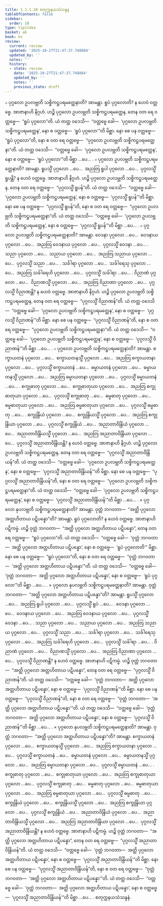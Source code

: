 ```yaml
---
title: 1.1.1.10 စတုက္ကနယသံသန္ဒန
tableOfContents: false
sidebar:
  order: 10
type: tipitaka
basket: ab
book: kv
review:
  current: review
  updated: '2025-10-27T21:47:37.748884'
  updated_by: ''
  notes: ''
  history:
  - state: review
    date: '2025-10-27T21:47:37.748884'
    updated_by: ''
    notes: ''
    previous_state: draft
---
```



<ReviewStatus review={frontmatter.review} showDetails={true} />

<HypothesisAnnotation frontmatter={frontmatter} />

<DynamicBreadcrumb />

<Division number="46" book="kv" e="ch" v="32" p="21">

<Paragraph number="119" book="kv">
๐ ပုဂ္ဂလော ဥပလဗ္ဘတိ သစ္စိကဋ္ဌပရမတ္ထေနာတိ? အာမန္တာ. ရူပံ ပုဂ္ဂလောတိ? န ဟေဝံ ဝတ္တဗ္ဗေ.
</Paragraph>

<Paragraph number="120" book="kv">
အာဇာနာဟိ နိဂ္ဂဟံ. ဟဉ္စိ ပုဂ္ဂလော ဥပလဗ္ဘတိ သစ္စိကဋ္ဌပရမတ္ထေန, တေန ဝတ ရေ ဝတ္တဗ္ဗေ—  “ရူပံ ပုဂ္ဂလော”တိ. ယံ တတ္ထ ဝဒေသိ—  “ဝတ္တဗ္ဗေ ခေါ—  ‘ပုဂ္ဂလော ဥပလဗ္ဘတိ သစ္စိကဋ္ဌပရမတ္ထေန’, နော စ ဝတ္တဗ္ဗေ—  ‘ရူပံ ပုဂ္ဂလော’”တိ မိစ္ဆာ.
</Paragraph>

<Paragraph number="121" book="kv">
နော စေ ပန ဝတ္တဗ္ဗေ—  “ရူပံ ပုဂ္ဂလော”တိ, နော စ ဝတ ရေ ဝတ္တဗ္ဗေ—  “ပုဂ္ဂလော ဥပလဗ္ဘတိ သစ္စိကဋ္ဌပရမတ္ထေနာ”တိ. ယံ တတ္ထ ဝဒေသိ—  “ဝတ္တဗ္ဗေ ခေါ—  ‘ပုဂ္ဂလော ဥပလဗ္ဘတိ သစ္စိကဋ္ဌပရမတ္ထေန’, နော စ ဝတ္တဗ္ဗေ—  ‘ရူပံ ပုဂ္ဂလော’”တိ မိစ္ဆာ …ပေ… .
</Paragraph>

</Division>
<Division number="47" book="kv" e="ch" v="32" p="22">

<Paragraph number="122" book="kv">
๐ ပုဂ္ဂလော ဥပလဗ္ဘတိ သစ္စိကဋ္ဌပရမတ္ထေနာတိ? အာမန္တာ. ရူပသ္မိံ ပုဂ္ဂလော …ပေ…  အညတြ ရူပါ ပုဂ္ဂလော …ပေ…  ပုဂ္ဂလသ္မိံ ရူပန္တိ? န ဟေဝံ ဝတ္တဗ္ဗေ.
</Paragraph>

<Paragraph number="123" book="kv">
အာဇာနာဟိ နိဂ္ဂဟံ. ဟဉ္စိ ပုဂ္ဂလော ဥပလဗ္ဘတိ သစ္စိကဋ္ဌပရမတ္ထေန, တေန ဝတ ရေ ဝတ္တဗ္ဗေ—  “ပုဂ္ဂလသ္မိံ ရူပန်”တိ. ယံ တတ္ထ ဝဒေသိ—  “ဝတ္တဗ္ဗေ ခေါ—  ‘ပုဂ္ဂလော ဥပလဗ္ဘတိ သစ္စိကဋ္ဌပရမတ္ထေန’, နော စ ဝတ္တဗ္ဗေ—  ‘ပုဂ္ဂလသ္မိံ ရူပန်’”တိ မိစ္ဆာ.
</Paragraph>

<Paragraph number="124" book="kv">
နော စေ ပန ဝတ္တဗ္ဗေ—  “ပုဂ္ဂလသ္မိံ ရူပန်”တိ, နော စ ဝတ ရေ ဝတ္တဗ္ဗေ—  “ပုဂ္ဂလော ဥပလဗ္ဘတိ သစ္စိကဋ္ဌပရမတ္ထေနာ”တိ. ယံ တတ္ထ ဝဒေသိ—  “ဝတ္တဗ္ဗေ ခေါ—  ‘ပုဂ္ဂလော ဥပလဗ္ဘတိ သစ္စိကဋ္ဌပရမတ္ထေန’, နော စ ဝတ္တဗ္ဗေ—  ‘ပုဂ္ဂလသ္မိံ ရူပန်’”တိ မိစ္ဆာ …ပေ… .
</Paragraph>

</Division>
<Division number="48" book="kv" e="ch" v="32" p="22">

<Paragraph number="125" book="kv">
๐ ပုဂ္ဂလော ဥပလဗ္ဘတိ သစ္စိကဋ္ဌပရမတ္ထေနာတိ? အာမန္တာ. ဝေဒနာ ပုဂ္ဂလော …ပေ…  ဝေဒနာယ ပုဂ္ဂလော …ပေ…  အညတြ ဝေဒနာယ ပုဂ္ဂလော …ပေ…  ပုဂ္ဂလသ္မိံ ဝေဒနာ …ပေ… .
</Paragraph>

<Paragraph number="126" book="kv">
သညာ ပုဂ္ဂလော …ပေ…  သညာယ ပုဂ္ဂလော …ပေ…  အညတြ သညာယ ပုဂ္ဂလော …ပေ…  ပုဂ္ဂလသ္မိံ သညာ …ပေ… .
</Paragraph>

<Paragraph number="127" book="kv">
သင်္ခါရာ ပုဂ္ဂလော …ပေ…  သင်္ခါရေသု ပုဂ္ဂလော …ပေ…  အညတြ သင်္ခါရေဟိ ပုဂ္ဂလော …ပေ…  ပုဂ္ဂလသ္မိံ သင်္ခါရာ …ပေ… .
</Paragraph>

<Paragraph number="128" book="kv">
ဝိညာဏံ ပုဂ္ဂလော …ပေ…  ဝိညာဏသ္မိံ ပုဂ္ဂလော …ပေ…  အညတြ ဝိညာဏာ ပုဂ္ဂလော …ပေ…  ပုဂ္ဂလသ္မိံ ဝိညာဏန္တိ? န ဟေဝံ ဝတ္တဗ္ဗေ.
</Paragraph>

<Paragraph number="129" book="kv">
အာဇာနာဟိ နိဂ္ဂဟံ. ဟဉ္စိ ပုဂ္ဂလော ဥပလဗ္ဘတိ သစ္စိကဋ္ဌပရမတ္ထေန, တေန ဝတ ရေ ဝတ္တဗ္ဗေ—  “ပုဂ္ဂလသ္မိံ ဝိညာဏန်”တိ. ယံ တတ္ထ ဝဒေသိ—  “ဝတ္တဗ္ဗေ ခေါ—  ‘ပုဂ္ဂလော ဥပလဗ္ဘတိ သစ္စိကဋ္ဌပရမတ္ထေန’, နော စ ဝတ္တဗ္ဗေ—  ‘ပုဂ္ဂလသ္မိံ ဝိညာဏန်’”တိ မိစ္ဆာ.
</Paragraph>

<Paragraph number="130" book="kv">
နော စေ ပန ဝတ္တဗ္ဗေ—  “ပုဂ္ဂလသ္မိံ ဝိညာဏန်”တိ, နော စ ဝတ ရေ ဝတ္တဗ္ဗေ—  “ပုဂ္ဂလော ဥပလဗ္ဘတိ သစ္စိကဋ္ဌပရမတ္ထေနာ”တိ. ယံ တတ္ထ ဝဒေသိ—  “ဝတ္တဗ္ဗေ ခေါ—  ‘ပုဂ္ဂလော ဥပလဗ္ဘတိ သစ္စိကဋ္ဌပရမတ္ထေန’, နော စ ဝတ္တဗ္ဗေ—  ‘ပုဂ္ဂလသ္မိံ ဝိညာဏန်’”တိ မိစ္ဆာ …ပေ… .
</Paragraph>

</Division>
<Division number="49" book="kv" e="ch" v="32" p="23">

<Paragraph number="131" book="kv">
๐ ပုဂ္ဂလော ဥပလဗ္ဘတိ သစ္စိကဋ္ဌပရမတ္ထေနာတိ? အာမန္တာ. စက္ခာယတနံ ပုဂ္ဂလော …ပေ…  စက္ခာယတနသ္မိံ ပုဂ္ဂလော …ပေ…  အညတြ စက္ခာယတနာ ပုဂ္ဂလော …ပေ…  ပုဂ္ဂလသ္မိံ စက္ခာယတနံ …ပေ…  ဓမ္မာယတနံ ပုဂ္ဂလော …ပေ…  ဓမ္မာယတနသ္မိံ ပုဂ္ဂလော …ပေ…  အညတြ ဓမ္မာယတနာ ပုဂ္ဂလော …ပေ…  ပုဂ္ဂလသ္မိံ ဓမ္မာယတနံ …ပေ… .
</Paragraph>

<Paragraph number="132" book="kv">
စက္ခုဓာတု ပုဂ္ဂလော …ပေ…  စက္ခုဓာတုယာ ပုဂ္ဂလော …ပေ…  အညတြ စက္ခုဓာတုယာ ပုဂ္ဂလော …ပေ…  ပုဂ္ဂလသ္မိံ စက္ခုဓာတု …ပေ…  ဓမ္မဓာတု ပုဂ္ဂလော …ပေ…  ဓမ္မဓာတုယာ ပုဂ္ဂလော …ပေ…  အညတြ ဓမ္မဓာတုယာ ပုဂ္ဂလော …ပေ…  ပုဂ္ဂလသ္မိံ ဓမ္မဓာတု …ပေ… .
</Paragraph>

<Paragraph number="133" book="kv">
စက္ခုန္ဒြိယံ ပုဂ္ဂလော …ပေ…  စက္ခုန္ဒြိယသ္မိံ ပုဂ္ဂလော …ပေ…  အညတြ စက္ခုန္ဒြိယာ ပုဂ္ဂလော …ပေ…  ပုဂ္ဂလသ္မိံ စက္ခုန္ဒြိယံ …ပေ…  အညာတာဝိန္ဒြိယံ ပုဂ္ဂလော …ပေ…  အညာတာဝိန္ဒြိယသ္မိံ ပုဂ္ဂလော …ပေ…  အညတြ အညာတာဝိန္ဒြိယာ ပုဂ္ဂလော …ပေ…  ပုဂ္ဂလသ္မိံ အညာတာဝိန္ဒြိယန္တိ? န ဟေဝံ ဝတ္တဗ္ဗေ.
</Paragraph>

<Paragraph number="134" book="kv">
အာဇာနာဟိ နိဂ္ဂဟံ. ဟဉ္စိ ပုဂ္ဂလော ဥပလဗ္ဘတိ သစ္စိကဋ္ဌပရမတ္ထေန, တေန ဝတ ရေ ဝတ္တဗ္ဗေ—  “ပုဂ္ဂလသ္မိံ အညာတာဝိန္ဒြိယန်”တိ. ယံ တတ္ထ ဝဒေသိ—  “ဝတ္တဗ္ဗေ ခေါ—  ‘ပုဂ္ဂလော ဥပလဗ္ဘတိ သစ္စိကဋ္ဌပရမတ္ထေန’, နော စ ဝတ္တဗ္ဗေ—  ‘ပုဂ္ဂလသ္မိံ အညာတာဝိန္ဒြိယန်’”တိ မိစ္ဆာ.
</Paragraph>

<Paragraph number="135" book="kv">
နော စေ ပန ဝတ္တဗ္ဗေ—  “ပုဂ္ဂလသ္မိံ အညာတာဝိန္ဒြိယန်”တိ, နော စ ဝတ ရေ ဝတ္တဗ္ဗေ—  “ပုဂ္ဂလော ဥပလဗ္ဘတိ သစ္စိကဋ္ဌပရမတ္ထေနာ”တိ. ယံ တတ္ထ ဝဒေသိ—  “ဝတ္တဗ္ဗေ ခေါ—  ‘ပုဂ္ဂလော ဥပလဗ္ဘတိ သစ္စိကဋ္ဌပရမတ္ထေန’, နော စ ဝတ္တဗ္ဗေ—  ‘ပုဂ္ဂလသ္မိံ အညာတာဝိန္ဒြိယန်’”တိ မိစ္ဆာ …ပေ… .
</Paragraph>

</Division>
<Division number="50" book="kv" e="ch" v="32" p="23">

<Paragraph number="136" book="kv">
× ပုဂ္ဂလော နုပလဗ္ဘတိ သစ္စိကဋ္ဌပရမတ္ထေနာတိ? အာမန္တာ. ဝုတ္တံ ဘဂဝတာ—  “အတ္ထိ ပုဂ္ဂလော အတ္တဟိတာယ ပဋိပန္နော”တိ? အာမန္တာ. ရူပံ ပုဂ္ဂလောတိ? န ဟေဝံ ဝတ္တဗ္ဗေ.
</Paragraph>

<Paragraph number="137" book="kv">
အာဇာနာဟိ ပဋိကမ္မံ. ဟဉ္စိ ဝုတ္တံ ဘဂဝတာ—  “အတ္ထိ ပုဂ္ဂလော အတ္တဟိတာယ ပဋိပန္နော”, တေန ဝတ ရေ ဝတ္တဗ္ဗေ—  “ရူပံ ပုဂ္ဂလော”တိ. ယံ တတ္ထ ဝဒေသိ—  “ဝတ္တဗ္ဗေ ခေါ—  ‘ဝုတ္တံ ဘဂဝတာ—  အတ္ထိ ပုဂ္ဂလော အတ္တဟိတာယ ပဋိပန္နော’, နော စ ဝတ္တဗ္ဗေ—  ‘ရူပံ ပုဂ္ဂလောတိ’” မိစ္ဆာ.
</Paragraph>

<Paragraph number="138" book="kv">
နော စေ ပန ဝတ္တဗ္ဗေ—  “ရူပံ ပုဂ္ဂလော”တိ, နော စ ဝတ ရေ ဝတ္တဗ္ဗေ—  “ဝုတ္တံ ဘဂဝတာ—  ‘အတ္ထိ ပုဂ္ဂလော အတ္တဟိတာယ ပဋိပန္နော’”တိ. ယံ တတ္ထ ဝဒေသိ—  “ဝတ္တဗ္ဗေ ခေါ—  ‘ဝုတ္တံ ဘဂဝတာ—  အတ္ထိ ပုဂ္ဂလော အတ္တဟိတာယ ပဋိပန္နော’, နော စ ဝတ္တဗ္ဗေ—  ‘ရူပံ ပုဂ္ဂလော’”တိ မိစ္ဆာ …ပေ… .
</Paragraph>

</Division>
<Division number="51" book="kv" e="ch" v="32" p="24">

<Paragraph number="139" book="kv">
× ပုဂ္ဂလော နုပလဗ္ဘတိ သစ္စိကဋ္ဌပရမတ္ထေနာတိ? အာမန္တာ. ဝုတ္တံ ဘဂဝတာ—  “အတ္ထိ ပုဂ္ဂလော အတ္တဟိတာယ ပဋိပန္နော”တိ? အာမန္တာ. ရူပသ္မိံ ပုဂ္ဂလော …ပေ…  အညတြ ရူပါ ပုဂ္ဂလော …ပေ…  ပုဂ္ဂလသ္မိံ ရူပံ …ပေ… .
</Paragraph>

<Paragraph number="140" book="kv">
ဝေဒနာ ပုဂ္ဂလော …ပေ…  ဝေဒနာယ ပုဂ္ဂလော …ပေ…  အညတြ ဝေဒနာယ ပုဂ္ဂလော …ပေ…  ပုဂ္ဂလသ္မိံ ဝေဒနာ …ပေ… .
</Paragraph>

<Paragraph number="141" book="kv">
သညာ ပုဂ္ဂလော …ပေ…  သညာယ ပုဂ္ဂလော …ပေ…  အညတြ သညာယ ပုဂ္ဂလော …ပေ…  ပုဂ္ဂလသ္မိံ သညာ …ပေ… .
</Paragraph>

<Paragraph number="142" book="kv">
သင်္ခါရာ ပုဂ္ဂလော …ပေ…  သင်္ခါရေသု ပုဂ္ဂလော …ပေ…  အညတြ သင်္ခါရေဟိ ပုဂ္ဂလော …ပေ…  ပုဂ္ဂလသ္မိံ သင်္ခါရာ …ပေ… .
</Paragraph>

<Paragraph number="143" book="kv">
ဝိညာဏံ ပုဂ္ဂလော …ပေ…  ဝိညာဏသ္မိံ ပုဂ္ဂလော …ပေ…  အညတြ ဝိညာဏာ ပုဂ္ဂလော …ပေ…  ပုဂ္ဂလသ္မိံ ဝိညာဏန္တိ? န ဟေဝံ ဝတ္တဗ္ဗေ.
</Paragraph>

<Paragraph number="144" book="kv">
အာဇာနာဟိ ပဋိကမ္မံ. ဟဉ္စိ ဝုတ္တံ ဘဂဝတာ—  “အတ္ထိ ပုဂ္ဂလော အတ္တဟိတာယ ပဋိပန္နော”, တေန ဝတ ရေ ဝတ္တဗ္ဗေ—  “ပုဂ္ဂလသ္မိံ ဝိညာဏန်”တိ. ယံ တတ္ထ ဝဒေသိ—  “ဝတ္တဗ္ဗေ ခေါ—  ‘ဝုတ္တံ ဘဂဝတာ—  အတ္ထိ ပုဂ္ဂလော အတ္တဟိတာယ ပဋိပန္နော’, နော စ ဝတ္တဗ္ဗေ—  ‘ပုဂ္ဂလသ္မိံ ဝိညာဏန်’”တိ မိစ္ဆာ.
</Paragraph>

<Paragraph number="145" book="kv">
နော စေ ပန ဝတ္တဗ္ဗေ—  “ပုဂ္ဂလသ္မိံ ဝိညာဏန်”တိ, နော စ ဝတ ရေ ဝတ္တဗ္ဗေ—  “ဝုတ္တံ ဘဂဝတာ—  ‘အတ္ထိ ပုဂ္ဂလော အတ္တဟိတာယ ပဋိပန္နော’”တိ. ယံ တတ္ထ ဝဒေသိ—  “ဝတ္တဗ္ဗေ ခေါ—  ‘ဝုတ္တံ ဘဂဝတာ—  အတ္ထိ ပုဂ္ဂလော အတ္တဟိတာယ ပဋိပန္နော’, နော စ ဝတ္တဗ္ဗေ—  ‘ပုဂ္ဂလသ္မိံ ဝိညာဏန်’”တိ မိစ္ဆာ …ပေ… .
</Paragraph>

</Division>
<Division number="52" book="kv" e="ch" v="32" p="25">

<Paragraph number="146" book="kv">
× ပုဂ္ဂလော နုပလဗ္ဘတိ သစ္စိကဋ္ဌပရမတ္ထေနာတိ? အာမန္တာ. ဝုတ္တံ ဘဂဝတာ—  “အတ္ထိ ပုဂ္ဂလော အတ္တဟိတာယ ပဋိပန္နော”တိ? အာမန္တာ. စက္ခာယတနံ ပုဂ္ဂလော …ပေ…  စက္ခာယတနသ္မိံ ပုဂ္ဂလော …ပေ…  အညတြ စက္ခာယတနာ ပုဂ္ဂလော …ပေ…  ပုဂ္ဂလသ္မိံ စက္ခာယတနံ …ပေ…  ဓမ္မာယတနံ ပုဂ္ဂလော …ပေ…  ဓမ္မာယတနသ္မိံ ပုဂ္ဂလော …ပေ…  အညတြ ဓမ္မာယတနာ ပုဂ္ဂလော …ပေ…  ပုဂ္ဂလသ္မိံ ဓမ္မာယတနံ …ပေ… .
</Paragraph>

<Paragraph number="147" book="kv">
စက္ခုဓာတု ပုဂ္ဂလော …ပေ…  စက္ခုဓာတုယာ ပုဂ္ဂလော …ပေ…  အညတြ စက္ခုဓာတုယာ ပုဂ္ဂလော …ပေ…  ပုဂ္ဂလသ္မိံ စက္ခုဓာတု …ပေ…  ဓမ္မဓာတု ပုဂ္ဂလော …ပေ…  ဓမ္မဓာတုယာ ပုဂ္ဂလော …ပေ…  အညတြ ဓမ္မဓာတုယာ ပုဂ္ဂလော …ပေ…  ပုဂ္ဂလသ္မိံ ဓမ္မဓာတု …ပေ… .
</Paragraph>

<Paragraph number="148" book="kv">
စက္ခုန္ဒြိယံ ပုဂ္ဂလော …ပေ…  စက္ခုန္ဒြိယသ္မိံ ပုဂ္ဂလော …ပေ…  အညတြ စက္ခုန္ဒြိယာ ပုဂ္ဂလော …ပေ…  ပုဂ္ဂလသ္မိံ စက္ခုန္ဒြိယံ …ပေ…  အညာတာဝိန္ဒြိယံ ပုဂ္ဂလော …ပေ…  အညာတာဝိန္ဒြိယသ္မိံ ပုဂ္ဂလော …ပေ…  အညတြ အညာတာဝိန္ဒြိယာ ပုဂ္ဂလော …ပေ…  ပုဂ္ဂလသ္မိံ အညာတာဝိန္ဒြိယန္တိ? န ဟေဝံ ဝတ္တဗ္ဗေ.
</Paragraph>

<Paragraph number="149" book="kv">
အာဇာနာဟိ ပဋိကမ္မံ. ဟဉ္စိ ဝုတ္တံ ဘဂဝတာ—  “အတ္ထိ ပုဂ္ဂလော အတ္တဟိတာယ ပဋိပန္နော”, တေန ဝတ ရေ ဝတ္တဗ္ဗေ—  “ပုဂ္ဂလသ္မိံ အညာတာဝိန္ဒြိယန်”တိ. ယံ တတ္ထ ဝဒေသိ—  “ဝတ္တဗ္ဗေ ခေါ—  ‘ဝုတ္တံ ဘဂဝတာ—  အတ္ထိ ပုဂ္ဂလော အတ္တဟိတာယ ပဋိပန္နော’, နော စ ဝတ္တဗ္ဗေ—  ‘ပုဂ္ဂလသ္မိံ အညာတာဝိန္ဒြိယန်’”တိ မိစ္ဆာ.
</Paragraph>

<Paragraph number="150" book="kv">
နော စေ ပန ဝတ္တဗ္ဗေ—  “ပုဂ္ဂလသ္မိံ အညာတာဝိန္ဒြိယန်”တိ, နော စ ဝတ ရေ ဝတ္တဗ္ဗေ—  “ဝုတ္တံ ဘဂဝတာ—  ‘အတ္ထိ ပုဂ္ဂလော အတ္တဟိတာယ ပဋိပန္နော’”တိ. ယံ တတ္ထ ဝဒေသိ—  “ဝတ္တဗ္ဗေ ခေါ—  ‘ဝုတ္တံ ဘဂဝတာ—  အတ္ထိ ပုဂ္ဂလော အတ္တဟိတာယ ပဋိပန္နော’, နော စ ဝတ္တဗ္ဗေ—  ‘ပုဂ္ဂလသ္မိံ အညာတာဝိန္ဒြိယန်’”တိ မိစ္ဆာ …ပေ… .

</Paragraph>
</Division>

<Paragraph number="151" type="center" book="kv">
စတုက္ကနယသံသန္ဒနံ.
</Paragraph>